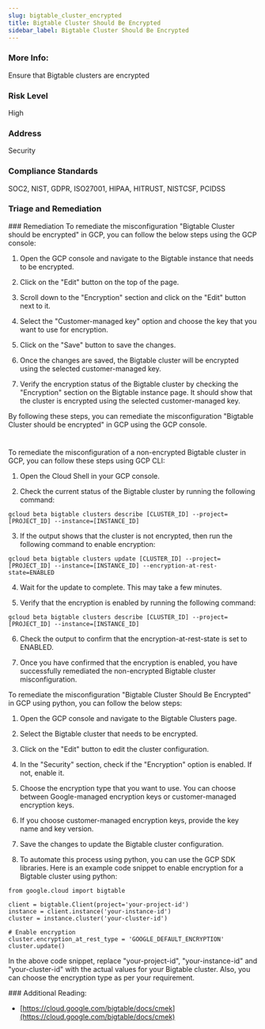 ```yaml
---
slug: bigtable_cluster_encrypted
title: Bigtable Cluster Should Be Encrypted
sidebar_label: Bigtable Cluster Should Be Encrypted
---
```


### More Info:

Ensure that Bigtable clusters are encrypted

### Risk Level

High

### Address

Security

### Compliance Standards

SOC2, NIST, GDPR, ISO27001, HIPAA, HITRUST, NISTCSF, PCIDSS


### Triage and Remediation
<Tabs>
<Tab title='Remediation'>
### Remediation

<AccordionGroup>
<Accordion title='Using Console' defaultOpen='true'>
To remediate the misconfiguration "Bigtable Cluster should be encrypted" in GCP, you can follow the below steps using the GCP console:

1. Open the GCP console and navigate to the Bigtable instance that needs to be encrypted.

2. Click on the "Edit" button on the top of the page.

3. Scroll down to the "Encryption" section and click on the "Edit" button next to it.

4. Select the "Customer-managed key" option and choose the key that you want to use for encryption.

5. Click on the "Save" button to save the changes.

6. Once the changes are saved, the Bigtable cluster will be encrypted using the selected customer-managed key.

7. Verify the encryption status of the Bigtable cluster by checking the "Encryption" section on the Bigtable instance page. It should show that the cluster is encrypted using the selected customer-managed key.

By following these steps, you can remediate the misconfiguration "Bigtable Cluster should be encrypted" in GCP using the GCP console.

#
</Accordion>

<Accordion title='Using CLI'>
To remediate the misconfiguration of a non-encrypted Bigtable cluster in GCP, you can follow these steps using GCP CLI:

1. Open the Cloud Shell in your GCP console.

2. Check the current status of the Bigtable cluster by running the following command:

```
gcloud beta bigtable clusters describe [CLUSTER_ID] --project=[PROJECT_ID] --instance=[INSTANCE_ID]
```

3. If the output shows that the cluster is not encrypted, then run the following command to enable encryption:

```
gcloud beta bigtable clusters update [CLUSTER_ID] --project=[PROJECT_ID] --instance=[INSTANCE_ID] --encryption-at-rest-state=ENABLED
```

4. Wait for the update to complete. This may take a few minutes.

5. Verify that the encryption is enabled by running the following command:

```
gcloud beta bigtable clusters describe [CLUSTER_ID] --project=[PROJECT_ID] --instance=[INSTANCE_ID]
```

6. Check the output to confirm that the encryption-at-rest-state is set to ENABLED.

7. Once you have confirmed that the encryption is enabled, you have successfully remediated the non-encrypted Bigtable cluster misconfiguration.
</Accordion>

<Accordion title='Using Python'>
To remediate the misconfiguration "Bigtable Cluster Should Be Encrypted" in GCP using python, you can follow the below steps:

1. Open the GCP console and navigate to the Bigtable Clusters page.

2. Select the Bigtable cluster that needs to be encrypted.

3. Click on the "Edit" button to edit the cluster configuration.

4. In the "Security" section, check if the "Encryption" option is enabled. If not, enable it.

5. Choose the encryption type that you want to use. You can choose between Google-managed encryption keys or customer-managed encryption keys.

6. If you choose customer-managed encryption keys, provide the key name and key version.

7. Save the changes to update the Bigtable cluster configuration.

8. To automate this process using python, you can use the GCP SDK libraries. Here is an example code snippet to enable encryption for a Bigtable cluster using python:

```
from google.cloud import bigtable

client = bigtable.Client(project='your-project-id')
instance = client.instance('your-instance-id')
cluster = instance.cluster('your-cluster-id')

# Enable encryption
cluster.encryption_at_rest_type = 'GOOGLE_DEFAULT_ENCRYPTION'
cluster.update()
```

In the above code snippet, replace "your-project-id", "your-instance-id" and "your-cluster-id" with the actual values for your Bigtable cluster. Also, you can choose the encryption type as per your requirement.
</Accordion>

</AccordionGroup>
</Tab>
</Tabs>
### Additional Reading:

- [https://cloud.google.com/bigtable/docs/cmek](https://cloud.google.com/bigtable/docs/cmek) 

